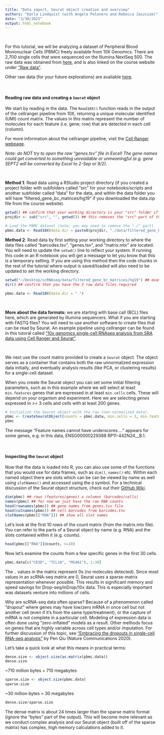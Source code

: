 ```yaml
---
title: "Data import, Seurat object creation and overview"
authors: "Karla Lindquist (with Angelo Pelonero and Rebecca Jaszczak)"
date: "3/30/2021"
output: html_notebook
--- 
```



</br> 

For this tutorial, we will be analyzing a dataset of Peripheral Blood Mononuclear Cells (PBMC) freely available from 10X Genomics. There are 2,700 single cells that were sequenced on the Illumina NextSeq 500. The raw data was obtained from [here](https://s3-us-west-2.amazonaws.com/10x.files/samples/cell/pbmc3k/pbmc3k_filtered_gene_bc_matrices.tar.gz), and is also linked on the course website under ["Raw data"](http://tiny.ucsf.edu/dsiscrnaseq).


Other raw data (for your future explorations) are available [here](https://support.10xgenomics.com/single-cell-gene-expression/datasets).

</br>

#### Reading raw data and creating a `Seurat` object  

We start by reading in the data. The `Read10X()` function reads in the output of the cellranger pipeline from 10X, returning a unique molecular identified (UMI) count matrix. The values in this matrix represent the number of molecules for each feature (i.e. gene; row) that are detected in each cell (column).

For more information about the cellranger pipeline, visit the [Cell Ranger webpage](https://support.10xgenomics.com/single-cell-gene-expression/software/pipelines/latest/what-is-cell-ranger).

_Note: do _NOT_ try to open the raw "genes.tsv" file in Excel! The gene names could get converted to something unreadable or unmeaningful (e.g. gene SEPT2 will be converted by Excel to 2-Sep or 9/2)._ 


</br> 

__Method 1__: Read data using a RStudio project directory (if you created a project folder with subfolders called "src" for your notebooks/scripts and another subfolder called "data" for the data, and within the data folder you will have "filtered_gene_bc_matrices/hg19" if you downloaded the data.zip file from the course website).  
```r
getwd() ## confirm that your working directory is your "src" folder if you are using this method
projdir <- sub("src", "", getwd()) ## this removes the "src" part of the directory string to get you back to the main project folder 

# Load the PBMC dataset (note: you may need to remove the "./" part)
pbmc.data <- Read10X(data.dir = paste0(projdir, "./data/filtered_gene_bc_matrices/hg19/"))
```


__Method 2__: Read data by first setting your working directory to where the data files called "barcodes.tsv", "genes.tsv", and "matrix.mtx" are located. You will need to update the `setwd()` line to reflect your system. If running this code in an R notebook you will get a message to let you know that this is a temporary setting. If you are using this method then the code chunks in the rest of the tutorial where output is saved/loaded will also need to be updated to set the working directory. 
```r
setwd("~/Desktop/scRNAseq/data/filtered_gene_bc_matrices/hg19") ## example - update to your system
dir() ## confirm that you have the 3 raw data files required

pbmc.data <- Read10X(data.dir = ".")
```

 
</br> 

__More about the data formats:__ we are starting with base call (BCL) files here, which are generated by Illumina sequencers. What if you are starting with FASTQ files? You will need to use another software to create files that can be read by Seurat. An example pipeline using cellranger can be found in this tutoral called ["10x genomics single-cell RNAseq analysis from SRA data using Cell Ranger and Seurat"](https://bioinformaticsworkbook.org/dataAnalysis/RNA-Seq/Single_Cell_RNAseq/Chromium_Cell_Ranger.html#gsc.tab=0).  

</br>


We next use the count matrix provided to create a `Seurat` object. The object serves as a container that contains both the raw unnormalized expression data initially, and eventually analysis results (like PCA, or clustering results) for a single-cell dataset. 


When you create the Seurat object you can set some initial filtering parameters, such as in this example where we will select at least `min.features` genes that are expressed in at least `min.cells` cells. These will depend on your organism and experiment. Here we are selecting _genes_ expressed in >= 3 cells and _cells_ with at least 200 genes.   

```r
# Initialize the Seurat object with the raw (non-normalized data).
pbmc <- CreateSeuratObject(counts = pbmc.data, min.cells = 3, min.features = 200)
pbmc
```

The message "Feature names cannot have underscores ..." appears for some genes, e.g. in this data, ENSG00000229388	RP11-442N24__B.1.  

</br> 

#### Inspecting the `Seurat` object 

Now that the data is loaded into R, you can also use some of the functions that you would use for data frames, such as `dim()`, `names()` etc. Within each named object there are slots which can be can be viewed by name as well using `slotNames()` and accessed using the `@` symbol. 
For a technical discussion of the Seurat object structure, check out their [GitHub Wiki](https://github.com/satijalab/seurat/wiki).          

```r
dim(pbmc) ## rows (features/genes) x columns (barcodes/cells)
names(pbmc) ## for now we just have the raw RNA counts 
head(rownames(pbmc)) ## gene names from genes.tsv file
head(colnames(pbmc)) ## cell barcodes from barcodes.tsv
slotNames(pbmc[["RNA"]]) ## show all slot names
```

Let's look at the first 10 rows of the count matrix (from the matrix.mtx file). You can refer to the parts of a Seurat object by name (e.g. RNA) and the slots contained within it (e.g. counts).  

```r
head(pbmc[["RNA"]]@counts, n=10)
```


Now let's examine the counts from a few specific genes in the first 30 cells.  

```r
pbmc.data[c("CD3D", "TCL1A", "MS4A1"), 1:30]
```
The `.` values in the matrix represent 0s (no molecules detected). Since most values in an scRNA-seq matrix are 0, Seurat uses a sparse-matrix representation whenever possible. This results in significant memory and speed savings for Drop-seq/inDrop/10x data. This is especially important was datasets venture into millions of cells.  

Why are scRNA-seq data often sparse? Because of a phenomenon called "dropout" where genes may have low/zero mRNA in once cell but not another cell (even if it's from the same type/treatment), or the capture of mRNA is not complete in a particular cell. Modeling of expression data is often done using "zero-inflated" models as a result. Other methods focus on genes that are highly variable across cell types and/or imputation. For further discussion of this topic, see ["Embracing the dropouts in single-cell RNA-seq analysis"](https://www.nature.com/articles/s41467-020-14976-9) by Pen Qiu (Nature Communications 2020).  

Let's take a quick look at what this means in practical terms:
```r
dense.size <- object.size(as.matrix(pbmc.data))
dense.size
```
~710 million bytes = 710 megabytes

```r
sparse.size <- object.size(pbmc.data)
sparse.size
```
~30 million bytes = 30 megabytes

```r
dense.size/sparse.size
```
The dense matrix is about 24 times larger than the sparse matrix format (ignore the "bytes" part of the output). This will become more relevant as we conduct complex analysis and our Seurat object (built off of the sparse matrix) has complex, high memory calculations added to it.  


      
